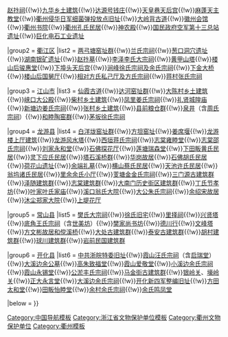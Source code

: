 {{Navbox
|name = 衢州市境内的浙江省文物保护单位
|title = [[浙江省文物保护单位#衢州市|衢州市境内的浙江省文物保护单位]]
|titlestyle =
|image =
|style = text-align:left;
|groupstyle = width:7em;text-align:center;
|state = {{{state<includeonly>|collapsed</includeonly>}}}
|above =

|group1 = [[柯城区]]
|list1 = [[荥阳侯夫人墓]]{{!w}}[[赵抃祠]]{{!w}}[[九华乡土建筑]]{{!w}}[[达源号钱庄]]{{!w}}[[天皇巷天后宫]]{{!w}}[[麻蓬天主教堂]]{{!w}}[[衢州侵华日军细菌弹投放点旧址]]{{!w}}[[大岭背古道]]{{!w}}[[徽州会馆]]{{!w}}[[衢州书院]]{{!w}}[[衢州孔氏民居]]{{!w}}[[神农殿]]{{!w}}[[国民政府空军第十三总站遗址]]{{!w}}[[巨化电石工业遗址]]

|group2 = [[衢江区]]
|list2 = [[两弓塘窑址群]]{{!w}}[[兰氏宗祠]]{{!w}}[[葱口洞穴遗址]]{{!w}}[[湖南银矿遗址]]{{!w}}[[赵抃墓]]{{!w}}[[李泽李氏大宗祠]]{{!w}}[[黄甲山塔]]{{!w}}[[楼山后骏惠堂]]{{!w}}[[下埠头天后宫]]{{!w}}[[涧峰徐氏宗祠及余氏宗祠]]{{!w}}[[下金大桥]]{{!w}}[[楼山后国舅厅]]{{!w}}[[相对方氏私己厅及方氏宗祠]]{{!w}}[[蒋村张氏宗祠]]

|group3 = [[江山市]]
|list3 = [[仙霞古道]]{{!w}}[[达河窑址群]]{{!w}}[[大陈村|大陈村乡土建筑]]{{!w}}[[峡口大公殿]]{{!w}}[[柴村|柴村乡土建筑]]{{!w}}[[凤里姜氏宗祠]]{{!w}}[[礼贤城隍庙]]{{!w}}[[新塘边姜氏宗祠]]{{!w}}[[张村|张村乡土建筑]]{{!w}}[[县前粮仓群]]{{!w}}[[泉井]]（含[[周氏宗祠 (江山市)|周氏宗祠]]）{{!w}}[[和睦陶窑群]]{{!w}}[[茅坂徐氏宗祠]]

|group4 = [[龙游县]]
|list4 = [[白洋垅窑址群]]{{!w}}[[方坦窑址]]{{!w}}[[姜席堰]]{{!w}}[[龙游楼上厅建筑]]{{!w}}[[龙游风水塔]]{{!w}}[[西垣蒋氏宗祠]]{{!w}}[[志棠雍睦堂]]{{!w}}[[志棠邵氏宗祠]]{{!w}}[[刘家永和堂]]{{!w}}[[石佛探花厅]]{{!w}}[[莲塘瑞森堂]]{{!w}}[[下田畈黄氏民居]]{{!w}}[[灵下应氏民居]]{{!w}}[[塔石溪桥群]]{{!w}}[[华岗故居 (龙游)|华岗故居]]{{!w}}[[石佛胡氏民居]]{{!w}}[[荷花山遗址]]{{!w}}[[余端礼墓]]{{!w}}[[横山蔡氏民居]]{{!w}}[[天池许氏民居]]{{!w}}[[翁坞诸氏民居]]{{!w}}[[里余余氏小厅]]{{!w}}[[芰塘金金氏宗祠]]{{!w}}[[三门源古建筑群]]{{!w}}[[泽随建筑群]]{{!w}}[[志棠建筑群]]{{!w}}[[大南门历史街区建筑群]]{{!w}}[[丁氏节孝坊]]{{!w}}[[叶家叶氏家庙]]{{!w}}[[溪口翁氏大院]]{{!w}}[[大公朱氏宗祠]]{{!w}}[[余绍宋故居]]{{!w}}[[沐尘郑家大院]]{{!w}}[[上堤花厅]]

|group5 = [[常山县]]
|list5 = [[樊氏大宗祠]]{{!w}}[[徐氏旧宅]]{{!w}}[[里择祠]]{{!w}}[[兴贤塔 (常山)|兴贤塔]]{{!w}}[[底角王氏宗祠]]（含[[世美坊]]）{{!w}}[[樊家尚书坊]]{{!w}}[[德川行]]{{!w}}[[文峰塔]]{{!w}}[[方文彬故居和傥溪桥]]{{!w}}[[大处古建筑群]]{{!w}}[[泰安古建筑群]]{{!w}}[[胡村建筑群]]{{!w}}[[球川建筑群]]{{!w}}[[岩前民国建筑群]]

|group6 = [[开化县]]
|list6 = [[中共浙皖特委旧址]]{{!w}}[[霞山汪氏宗祠]]（含[[启瑞堂]]）{{!w}}[[大溪边余公墓]]{{!w}}[[高朱致福堂]]{{!w}}[[霞山爱敬堂]]{{!w}}[[小溪边余氏宗祠]]{{!w}}[[霞山永锡堂]]{{!w}}[[公淤丰氏宗祠]]{{!w}}[[马金街古建筑群]]{{!w}}[[银岭关]]、[[壕岭关]]{{!w}}[[正大永言堂]]{{!w}}[[大溪边余氏宗祠]]{{!w}}[[开化新四军整编旧址]]{{!w}}[[方田太和堂]]{{!w}}[[田畈怡睦堂]]{{!w}}[[余村余氏宗祠]]{{!w}}[[余氏鸣凤堂]]

|below = 
}}
<noinclude>
[[Category:中国导航模板]]
[[Category:浙江省文物保护单位模板‎]]
[[Category:衢州文物保护单位]]
[[Category:衢州模板]]
</noinclude>